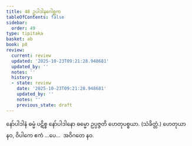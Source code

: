 ```yaml
---
title: 48 ဥပါဒါနဂေါစ္ဆက
tableOfContents: false
sidebar:
  order: 49
type: tipitaka
basket: ab
book: p8
review:
  current: review
  updated: '2025-10-23T09:21:28.948681'
  updated_by: ''
  notes: ''
  history:
  - state: review
    date: '2025-10-23T09:21:28.948681'
    updated_by: ''
    notes: ''
    previous_state: draft
---
```



<ReviewStatus review={frontmatter.review} showDetails={true} />

<HypothesisAnnotation frontmatter={frontmatter} />

<DynamicBreadcrumb />

<Division number="67" book="p8" e="ch" v="40" p="96">

<Paragraph number="208" book="p8">
နော်ပါဒါနံ ဓမ္မံ ပဋိစ္စ နော်ပါဒါနော ဓမ္မော ဥပ္ပဇ္ဇတိ ဟေတုပစ္စယာ. (သံခိတ္တံ.)
</Paragraph>

<Paragraph number="209" book="p8">
ဟေတုယာ နဝ, ဝိပါကေ ဧကံ …ပေ…  အဝိဂတေ နဝ.
</Paragraph>
</Division>